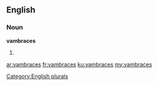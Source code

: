 ==English==

===Noun===
'''vambraces'''

# {{plural of|[[vambrace]]}}

[[Category:English plurals]]

[[ar:vambraces]]
[[fr:vambraces]]
[[ku:vambraces]]
[[my:vambraces]]